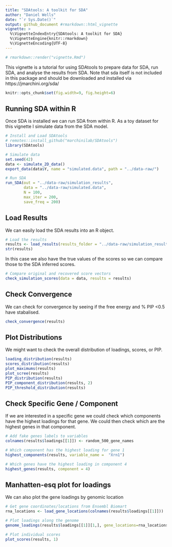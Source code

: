 ```yaml
---
title: "SDAtools: A toolkit for SDA"
author: "Daniel Wells"
date: "`r Sys.Date()`"
output: github_document #rmarkdown::html_vignette
vignette: >
  %\VignetteIndexEntry{SDAtools: A toolkit for SDA}
  %\VignetteEngine{knitr::rmarkdown}
  %\VignetteEncoding{UTF-8}
---
```

```r
# rmarkdown::render("vignette.Rmd")
```

This vignette is a tutorial for using SDAtools to prepare data for SDA, run SDA, and analyse the results from SDA.
Note that sda itself is not included in this package and should be downloaded and installed via https://jmarchini.org/sda/

```r
knitr::opts_chunk$set(fig.width=9, fig.height=6)
```

## Running SDA within R
Once SDA is installed we can run SDA from within R.
As a toy dataset for this vignette I simulate data from the SDA model.

```r
# Install and Load SDAtools
# remotes::install_github("marchinilab/SDAtools")
library(SDAtools)

# Simulate data
set.seed(42)
data <- simulate_2D_data()
export_data(data$Y, name = "simulated.data", path = "../data-raw/")
```

```r
# Run SDA
run_SDA(out = "../data-raw/simulation_results",
        data = "../data-raw/simulated.data",
        N = 100,
        max_iter = 200,
        save_freq = 200)
```

## Load Results
We can easily load the SDA results into an R object.
```r
# Load the results
results <- load_results(results_folder = "../data-raw/simulation_results", data_path = "../data-raw/")
str(results)
```

In this case we also have the true values of the scores so we can compare those to the SDA inferred scores.
```r
# Compare original and recovered score vectors
check_simulation_scores(data = data, results = results)
```


## Check Convergence
We can check for convergence by seeing if the free energy and % PIP <0.5 have stabalised.

```r
check_convergence(results)
```

## Plot Distributions

We might want to check the overall distribution of loadings, scores, or PIP.

```r
loading_distribution(results)
scores_distribution(results)
plot_maximums(results)
plot_scree(results)
PIP_distribution(results)
PIP_component_distribution(results, 2)
PIP_threshold_distribution(results)
```

## Check Specific Gene / Component
If we are interested in a specific gene we could check which components have the highest loadings for that gene. We could then check which are the highest genes in that component.

```r
# Add fake genes labels to variables
colnames(results$loadings[[1]]) <- random_500_gene_names

# Which component has the highest loading for gene 1
highest_components(results, variable_name =  "Xrn1")

# Which genes have the highest loading in component 4
highest_genes(results, component = 4)
```

## Manhatten-esq plot for loadings
We can also plot the gene loadings by genomic location

```r
# Get gene coordinates/locations from Ensembl Biomart
rna_locations <- load_gene_locations(colnames(results$loadings[[1]]))

# Plot loadings along the genome
genome_loadings(results$loadings[[1]][1,], gene_locations=rna_locations)

# Plot individual scores
plot_scores(results, 1)
```

